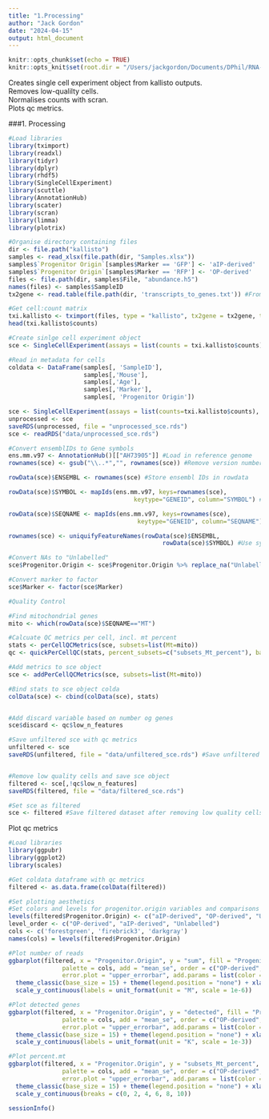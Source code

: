 ```yaml
---
title: "1.Processing"
author: "Jack Gordon"
date: "2024-04-15"
output: html_document
---
```


```r
knitr::opts_chunk$set(echo = TRUE)
knitr::opts_knit$set(root.dir = "/Users/jackgordon/Documents/DPhil/RNA-Sequencing/Patch-seq")
```


Creates single cell experiment object from kallisto outputs.\
Removes low-qualilty cells.\
Normalises counts with scran.\
Plots qc metrics.\

###1. Processing

```r
#Load libraries
library(tximport)
library(readxl)
library(tidyr)
library(dplyr)
library(rhdf5)
library(SingleCellExperiment)
library(scuttle)
library(AnnotationHub)
library(scater)
library(scran)
library(limma)
library(plotrix)

#Organise directory containing files
dir <- file.path("kallisto")
samples <- read_xlsx(file.path(dir, "Samples.xlsx"))
samples$`Progenitor Origin`[samples$Marker == 'GFP'] <- 'aIP-derived'
samples$`Progenitor Origin`[samples$Marker == 'RFP'] <- 'OP-derived'
files <- file.path(dir, samples$File, "abundance.h5")
names(files) <- samples$SampleID
tx2gene <- read.table(file.path(dir, 'transcripts_to_genes.txt')) #From https://github.com/pachterlab/kallisto-transcriptome-indices/releases

#Get cell:count matrix
txi.kallisto <- tximport(files, type = "kallisto", tx2gene = tx2gene, txOut = FALSE)
head(txi.kallisto$counts)

#Create sinlge cell experiment object
sce <- SingleCellExperiment(assays = list(counts = txi.kallisto$counts))

#Read in metadata for cells
coldata <- DataFrame(samples[, 'SampleID'],
                     samples[,'Mouse'],
                     samples[,'Age'],
                     samples[,'Marker'], 
                     samples[, 'Progenitor Origin'])

sce <- SingleCellExperiment(assays = list(counts=txi.kallisto$counts), colData=coldata)
unprocessed <- sce
saveRDS(unprocessed, file = "unprocessed_sce.rds")
sce <- readRDS("data/unprocessed_sce.rds")

#Convert ensemblIDs to Gene symbols
ens.mm.v97 <- AnnotationHub()[["AH73905"]] #Load in reference genome
rownames(sce) <- gsub("\\..*","", rownames(sce)) #Remove version number (after .) in ENSEMBL IDs

rowData(sce)$ENSEMBL <- rownames(sce) #Store ensembl IDs in rowdata

rowData(sce)$SYMBOL <- mapIds(ens.mm.v97, keys=rownames(sce),
                                   keytype="GENEID", column="SYMBOL") #Store gene symbols in rowdata

rowData(sce)$SEQNAME <- mapIds(ens.mm.v97, keys=rownames(sce),
                                    keytype="GENEID", column="SEQNAME") #Store seqname in rowdata

rownames(sce) <- uniquifyFeatureNames(rowData(sce)$ENSEMBL, 
                                           rowData(sce)$SYMBOL) #Use symbol as rowname unless only ensembl available

#Convert NAs to "Unlabelled"
sce$Progenitor.Origin <- sce$Progenitor.Origin %>% replace_na("Unlabelled") 

#Convert marker to factor
sce$Marker <- factor(sce$Marker)

#Quality Control

#Find mitochondrial genes
mito <- which(rowData(sce)$SEQNAME=="MT")

#Calcuate QC metrics per cell, incl. mt percent
stats <- perCellQCMetrics(sce, subsets=list(Mt=mito))
qc <- quickPerCellQC(stats, percent_subsets=c("subsets_Mt_percent"), batch=sce$Marker)

#Add metrics to sce object
sce <- addPerCellQCMetrics(sce, subsets=list(Mt=mito))

#Bind stats to sce object colda
colData(sce) <- cbind(colData(sce), stats)


#Add discard variable based on number og genes
sce$discard <- qc$low_n_features 

#Save unfiltered sce with qc metrics
unfiltered <- sce 
saveRDS(unfiltered, file = "data/unfiltered_sce.rds") #Save unfiltered dataset after adding QC info


#Remove low quality cells and save sce object
filtered <- sce[,!qc$low_n_features]
saveRDS(filtered, file = "data/filtered_sce.rds")

#Set sce as filtered
sce <- filtered #Save filtered dataset after removing low quality cells
```

Plot qc metrics

```r
#Load libraries
library(ggpubr)
library(ggplot2)
library(scales)

#Get coldata dataframe with qc metrics
filtered <- as.data.frame(colData(filtered))

#Set plotting aesthetics
#Set colors and levels for progenitor.origin variables and comparisons for stat_summary
levels(filtered$Progenitor.Origin) <- c("aIP-derived", "OP-derived", "Unlabelled")
level_order <- c("OP-derived", "aIP-derived", "Unlabelled")
cols <- c('forestgreen', 'firebrick3', 'darkgray')
names(cols) = levels(filtered$Progenitor.Origin)

#Plot number of reads
ggbarplot(filtered, x = "Progenitor.Origin", y = "sum", fill = "Progenitor.Origin", 
               palette = cols, add = "mean_se", order = c("OP-derived", "aIP-derived", "Unlabelled"),
               error.plot = "upper_errorbar", add.params = list(color = "black", alpha = 0.5)) +
  theme_classic(base_size = 15) + theme(legend.position = "none") + xlab("") + ylab("Mapped Reads (millions)") +
  scale_y_continuous(labels = unit_format(unit = "M", scale = 1e-6))

#Plot detected genes
ggbarplot(filtered, x = "Progenitor.Origin", y = "detected", fill = "Progenitor.Origin", 
               palette = cols, add = "mean_se", order = c("OP-derived", "aIP-derived", "Unlabelled"),
               error.plot = "upper_errorbar", add.params = list(color = "black", alpha = 0.5)) +
  theme_classic(base_size = 15) + theme(legend.position = "none") + xlab("") + ylab("Detected Genes (thousands)") +
  scale_y_continuous(labels = unit_format(unit = "K", scale = 1e-3)) 

#Plot percent.mt
ggbarplot(filtered, x = "Progenitor.Origin", y = "subsets_Mt_percent", fill = "Progenitor.Origin", 
               palette = cols, add = "mean_se", order = c("OP-derived", "aIP-derived", "Unlabelled"),
               error.plot = "upper_errorbar", add.params = list(color = "black", alpha = 0.5)) +
  theme_classic(base_size = 15) + theme(legend.position = "none") + xlab("") + ylab("Mitochondrial Reads (%)") +
  scale_y_continuous(breaks = c(0, 2, 4, 6, 8, 10)) 

```

```r
sessionInfo()
```

